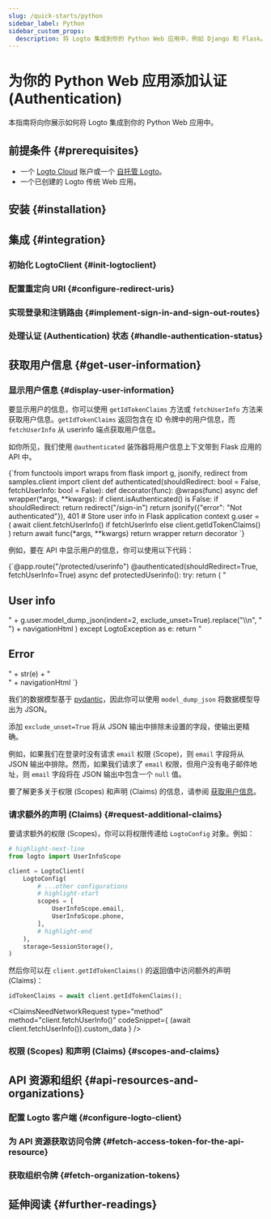 ```yaml
---
slug: /quick-starts/python
sidebar_label: Python
sidebar_custom_props:
  description: 将 Logto 集成到你的 Python Web 应用中，例如 Django 和 Flask。
---
```





# 为你的 Python Web 应用添加认证 (Authentication)

本指南将向你展示如何将 Logto 集成到你的 Python Web 应用中。

<PythonGuideTip />

## 前提条件 \{#prerequisites}

- 一个 [Logto Cloud](https://cloud.logto.io) 账户或一个 [自托管 Logto](/introduction/set-up-logto-oss)。
- 一个已创建的 Logto 传统 Web 应用。

## 安装 \{#installation}

<Installation />

## 集成 \{#integration}

### 初始化 LogtoClient \{#init-logtoclient}

<InitLogtoClient />

### 配置重定向 URI \{#configure-redirect-uris}

<SignInFlowSummary />

<AssumingUrl />

<WebConfigureRedirectUris />

### 实现登录和注销路由 \{#implement-sign-in-and-sign-out-routes}

<ImplementSignInAndSignOutRoutes />

### 处理认证 (Authentication) 状态 \{#handle-authentication-status}

<HandleAuthenticationStatus />

<Checkpoint />

## 获取用户信息 \{#get-user-information}

### 显示用户信息 \{#display-user-information}

要显示用户的信息，你可以使用 `getIdTokenClaims` 方法或 `fetchUserInfo` 方法来获取用户信息。`getIdTokenClaims` 返回包含在 ID 令牌中的用户信息，而 `fetchUserInfo` 从 userinfo 端点获取用户信息。

如你所见，我们使用 `@authenticated` 装饰器将用户信息上下文带到 Flask 应用的 API 中。

<CodeBlock title="authenticated.py" language="python">
  {`from functools import wraps
from flask import g, jsonify, redirect
from samples.client import client
def authenticated(shouldRedirect: bool = False, fetchUserInfo: bool = False):
    def decorator(func):
        @wraps(func)
        async def wrapper(*args, **kwargs):
            if client.isAuthenticated() is False:
                if shouldRedirect:
                    return redirect("/sign-in")
                return jsonify({"error": "Not authenticated"}), 401
            # Store user info in Flask application context
            g.user = (
                await client.fetchUserInfo()
                if fetchUserInfo
                else client.getIdTokenClaims()
            )
            return await func(*args, **kwargs)
        return wrapper
    return decorator
`}
</CodeBlock>

例如，要在 API 中显示用户的信息，你可以使用以下代码：

<CodeBlock title="flask.py" language="python">
  {`@app.route("/protected/userinfo")
@authenticated(shouldRedirect=True, fetchUserInfo=True)
async def protectedUserinfo():
    try:
        return (
            "<h2>User info</h2>"
            + g.user.model_dump_json(indent=2, exclude_unset=True).replace("\\n", "<br>")
            + navigationHtml
        )
    except LogtoException as e:
        return "<h2>Error</h2>" + str(e) + "<br>" + navigationHtml
`}
</CodeBlock>

我们的数据模型基于 [pydantic](https://docs.pydantic.dev/)，因此你可以使用 `model_dump_json` 将数据模型导出为 JSON。

添加 `exclude_unset=True` 将从 JSON 输出中排除未设置的字段，使输出更精确。

例如，如果我们在登录时没有请求 `email` 权限 (Scope)，则 `email` 字段将从 JSON 输出中排除。然而，如果我们请求了 `email` 权限，但用户没有电子邮件地址，则 `email` 字段将在 JSON 输出中包含一个 `null` 值。

要了解更多关于权限 (Scopes) 和声明 (Claims) 的信息，请参阅 [获取用户信息](#get-user-information)。

### 请求额外的声明 (Claims) \{#request-additional-claims}

<FindUserInfoMissing method="client.getIdTokenClaims()" />

<ScopesAndClaimsIntroduction />

要请求额外的权限 (Scopes)，你可以将权限传递给 `LogtoConfig` 对象。例如：

```python title="client.py"
# highlight-next-line
from logto import UserInfoScope

client = LogtoClient(
    LogtoConfig(
        # ...other configurations
        # highlight-start
        scopes = [
            UserInfoScope.email,
            UserInfoScope.phone,
        ],
        # highlight-end
    ),
    storage=SessionStorage(),
)
```

然后你可以在 `client.getIdTokenClaims()` 的返回值中访问额外的声明 (Claims)：

```python
idTokenClaims = await client.getIdTokenClaims();
```

<ClaimsNeedNetworkRequest
  type="method"
  method="client.fetchUserInfo()"
  codeSnippet={
    <CodeBlock language="python" title="flask.py">
      (await client.fetchUserInfo()).custom_data
    </CodeBlock>
  }
/>

### 权限 (Scopes) 和声明 (Claims) \{#scopes-and-claims}

<ScopesAndClaims />

## API 资源和组织 \{#api-resources-and-organizations}

<ApiResourcesDescription />

### 配置 Logto 客户端 \{#configure-logto-client}

<ConfigApiResources />

### 为 API 资源获取访问令牌 \{#fetch-access-token-for-the-api-resource}

<FetchAccessTokenForApiResources />

### 获取组织令牌 \{#fetch-organization-tokens}

<FetchOrganizationTokenForUser />

## 延伸阅读 \{#further-readings}

<FurtherReadings />
